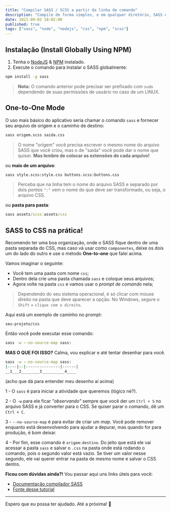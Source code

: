 ```yaml
---
title: "Compilar SASS / SCSS a partir da linha de comando"
description: "Compile de forma simples, e em qualquer diretório, SASS e/ou SCSS para CSS usando NodeJS de forma global."
date: 2021-09-02 18:02:00
published: true
tags: ["sass", "node", "nodejs", "css", "npm", "scss"]
---
```


## Instalação (Install Globally Using NPM)

1. Tenha o [NodeJS](https://nodejs.org/pt-br/download/) & [NPM](https://docs.npmjs.com/downloading-and-installing-node-js-and-npm) instalado.
2. Execute o comando para instalar o SASS globalmente:

```cmd
npm install -g sass
```

> **Nota:** O comando anterior pode precisar ser prefixado com `sudo` dependendo de suas permissões de usuário no caso de um LINUX.

## One-to-One Mode

O uso mais básico do aplicativo seria chamar o comando `sass` e fornecer seu arquivo de origem e o caminho de destino:

```cmd
sass origem.scss saida.css
```

> O nome "origem" você precisa escrever o mesmo nome do arquivo SASS que você criou, mas o de "saida" você pode dar o nome que quiser. **Mas lembre de colocar as extensões de cada arquivo!**

ou **mais de um arquivo**:

```cmd
sass style.scss:style.css buttons.scss:buttons.css
```

> Perceba que na linha tem o nome do arquivo SASS e separado por dois pontos `":"` vem o nome do que deve ser transformado, ou seja, o arquivo CSS.

ou **pasta para pasta**:

```cmd
sass assets/scss:assets/css
```

## SASS to CSS na prática!

Recomendo ter uma boa organização, onde o SASS fique dentro de uma pasta separada do CSS, mas caso vá usar como `componentes`, deixe os dois um do lado do outro e use o método **One-to-one** que falei acima.

Vamos imaginar o seguinte:

- Você tem uma pasta com nome `css`;
- Dentro dela crie uma pasta chamada `sass` e coloque seus arquivos;
- Agora volte na pasta `css` e vamos usar o _prompt de comando_ nela;

> Dependendo do seu sistema operacional, é só clicar com mouse direito na pasta que deve aparecer a opção. No Windows, segure o `Shift` + `clique com o direito`.

Aqui está um exemplo de caminho no prompt:

`seu-projeto/css`

Então você pode executar esse comando:

```cmd
sass -w --no-source-map sass:
```

**MAS O QUE FOI ISSO?** Calma, vou explicar e até tentar desenhar para você.

```cmd
sass -w --no-source-map sass:
|----|--|---------------|------|
__1___2________3__________4____
```

(acho que dá para entender meu desenho aí acima)

1 - O `sass` é para iniciar a atividade que queremos (lógico né?).

2 - O `-w` para ele ficar _"observando"_ sempre que você der um `Ctrl + S` no arquivo SASS e já converter para o CSS. Se quiser parar o comando, dê um `Ctrl + C`.

3 - `--no-source-map` é para evitar de criar um _map_. Você pode remover enquanto está desenvolvendo para ajudar a depurar, mas quando for para produção, é bom deixar.

4 - Por fim, esse comando é `origem:destino`. Do jeito que está ele vai acessar a pasta `sass` e salvar o `.css` na pasta onde está rodando o comando, pois o segundo valor está vazio. Se tiver um valor nesse segundo, ele vai querer entrar na pasta de mesmo nome e salvar o CSS dentro.

**Ficou com dúvidas ainda?!** Vou passar aqui uns links úteis para você:

- [Documentação compilador SASS](https://sass-lang.com/documentation/cli/dart-sass)
- [Fonte desse tutorial](https://blog.jamesauble.com/compile-sass-scss-from-the-command-line-d17dfe96f0fa)

---

Espero que eu possa ter ajudado. Até a próxima! 🚀
